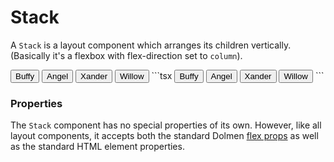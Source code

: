 
# Stack

A `Stack` is a layout component which arranges its children vertically. (Basically it's
a flexbox with flex-direction set to `column`).

<DemoSection>
  <Stack gap="xl">
    <Button>Buffy</Button>
    <Button>Angel</Button>
    <Button>Xander</Button>
    <Button>Willow</Button>
  </Stack>
</DemoSection>
<SourceCode>
```tsx
<Stack gap="xl">
  <Button>Buffy</Button>
  <Button>Angel</Button>
  <Button>Xander</Button>
  <Button>Willow</Button>
</Stack>
```
</SourceCode>

### Properties

The `Stack` component has no special properties of its own. However, like all layout components,
it accepts both the standard Dolmen <A href="../../start/flex">flex props</A> as well as the
standard HTML element properties.
